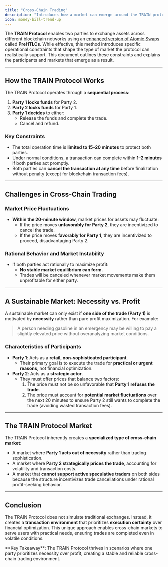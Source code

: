 ```yaml
---
title: "Cross-Chain Trading"
description: "Introduces how a market can emerge around the TRAIN protocol"
icon: money-bill-trend-up
---
```


The **TRAIN Protocol** enables two parties to exchange assets across different blockchain networks using an [enhanced version of Atomic Swaps](/protocol/atomic-swaps-prehtlc) called **PreHTLCs**. While effective, this method introduces specific operational constraints that shape the type of market the protocol can realistically support. This document outlines these constraints and explains the participants and markets that emerge as a result.

---

## How the TRAIN Protocol Works

The TRAIN Protocol operates through a **sequential process**:

1. **Party 1 locks funds** for Party 2.
2. **Party 2 locks funds** for Party 1.
3. **Party 1 decides** to either:
   - Release the funds and complete the trade.
   - Cancel and refund.

### Key Constraints

- The total operation time is **limited to 15–20 minutes** to protect both parties.
- Under normal conditions, a transaction can complete within **1–2 minutes** if both parties act promptly.
- Both parties can **cancel the transaction at any time** before finalization without penalty (except for blockchain transaction fees).

---

## Challenges in Cross-Chain Trading

### **Market Price Fluctuations**
- **Within the 20-minute window**, market prices for assets may fluctuate:
  - If the price moves **unfavorably for Party 2**, they are incentivized to cancel the trade.
  - If the price moves **favorably for Party 1**, they are incentivized to proceed, disadvantaging Party 2.

### **Rational Behavior and Market Instability**
- If both parties act rationally to maximize profit:
  - **No stable market equilibrium can form.**
  - Trades will be canceled whenever market movements make them unprofitable for either party.

---

## A Sustainable Market: Necessity vs. Profit

A sustainable market can only exist if **one side of the trade (Party 1)** is motivated by **necessity** rather than pure profit maximization. For example:

> A person needing gasoline in an emergency may be willing to pay a slightly elevated price without overanalyzing market conditions.

### Characteristics of Participants

- **Party 1**: Acts as a **retail, non-sophisticated participant**.
  - Their primary goal is to execute the trade for **practical or urgent reasons**, not financial optimization.
- **Party 2**: Acts as a **strategic actor**.
  - They must offer prices that balance two factors:
    1. The price must not be so unfavorable that **Party 1 refuses the trade**.
    2. The price must account for **potential market fluctuations** over the next 20 minutes to ensure Party 2 still wants to complete the trade (avoiding wasted transaction fees).

---

## The TRAIN Protocol Market

The TRAIN Protocol inherently creates a **specialized type of cross-chain market**:

- A market where **Party 1 acts out of necessity** rather than trading sophistication.
- A market where **Party 2 strategically prices the trade**, accounting for volatility and transaction costs.
- A market that **cannot support active speculative traders** on both sides because the structure incentivizes trade cancellations under rational profit-seeking behavior.

---

## Conclusion

The TRAIN Protocol does not simulate traditional exchanges. Instead, it creates a **transaction environment** that prioritizes **execution certainty** over financial optimization. This unique approach enables cross-chain markets to serve users with practical needs, ensuring trades are completed even in volatile conditions.

<Note>
**Key Takeaway**: The TRAIN Protocol thrives in scenarios where one party prioritizes necessity over profit, creating a stable and reliable cross-chain trading environment.
</Note>